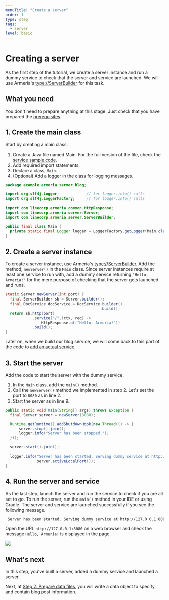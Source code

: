 ```yaml
---
menuTitle: "Create a server"
order: 1
type: step
tags:
  - server
level: basic
---
```


# Creating a server

As the first step of the tutorial, we create a server instance and run a dummy service to check that the server and service are launched.
We will use Armeria's <type://ServerBuilder> for this task.

<TutorialSteps current={1} />

## What you need

You don't need to prepare anything at this stage.
Just check that you have prepared the [prerequisites](./tutorial-blog-rest-intro/#prerequisites).

## 1. Create the main class

Start by creating a main class:

1. Create a Java file named Main. For the full version of the file, check the [service sample code](https://github.com/line/armeria-examples/blob/master/rest-api-annotated-service/src/main/java/example/armeria/server/blog/Main.java).
2. Add required import statements.
3. Declare a class, `Main`.
4. (Optional) Add a logger in the class for logging messages.

```java filename=Main.java
package example.armeria.server.blog;

import org.slf4j.Logger;            // for logger.info() calls
import org.slf4j.LoggerFactory;     // for logger.info() calls

import com.linecorp.armeria.common.HttpResponse;
import com.linecorp.armeria.server.Server;
import com.linecorp.armeria.server.ServerBuilder;

public final class Main {
  private static final Logger logger = LoggerFactory.getLogger(Main.class);
}
```

## 2. Create a server instance

To create a server instance, use Armeria's <type://ServerBuilder>. Add the method, `newServer()` in the `Main` class. Since server instances require at least one service to run with, add a dummy service returning `"Hello, Armeria!"` for the mere purpose of checking that the server gets launched and runs.

```java filename=Main.java highlight=6,7
static Server newServer(int port) {
  final ServerBuilder sb = Server.builder();
  final DocService docService = DocService.builder()
                                          .build();
  return sb.http(port)
            .service("/",(ctx, req) ->
                HttpResponse.of("Hello, Armeria!"))
            .build();
}
```

Later on, when we build our blog service, we will come back to this part of the code to [add an actual service](./tutorial-blog-rest-step7).

## 3. Start the server

Add the code to start the server with the dummy service.

1. In the `Main` class, add the `main()` method.
2. Call the `newServer()` method we implemented in step 2. Let's set the port to `8080` as in line 2.
3. Start the server as in line 9.

```java filename=Main.java highlight=2,9
public static void main(String[] args) throws Exception {
  final Server server = newServer(8080);

  Runtime.getRuntime().addShutdownHook(new Thread(() -> {
      server.stop().join();
      logger.info("Server has been stopped.");
  }));

  server.start().join();

  logger.info("Server has been started. Serving dummy service at http://127.0.0.1:{}",
              server.activeLocalPort());
}
```

## 4. Run the server and service

As the last step, launch the server and run the service to check if you are all set to go. To run the server, run the `main()` method in your IDE or using Gradle. The server and service are launched successfully if you see the following message.


```bash
 Server has been started. Serving dummy service at http://127.0.0.1:8080
```

Open the URL `http://127.0.0.1:8080` on a web browser and check the message `Hello, Armeria!` is displayed in the page.

![](../../images/tutorial_test_run.png)

## What's next

In this step, you've built a server, added a dummy service and launched a server.

Next, at [Step 2. Prepare data files](./tutorial-blog-rest-step2), you will write a data object to specify and contain blog post information.

<TutorialSteps current={1} />